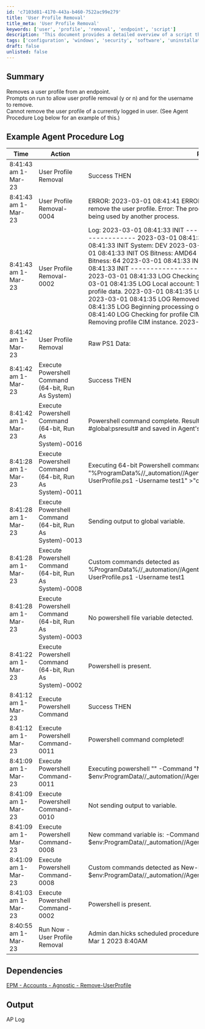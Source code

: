 ```yaml
---
id: 'c7103d81-4170-443a-b460-7522ac99e279'
title: 'User Profile Removal'
title_meta: 'User Profile Removal'
keywords: ['user', 'profile', 'removal', 'endpoint', 'script']
description: 'This document provides a detailed overview of a script that removes a user profile from an endpoint. It includes prompts for user confirmation and the username to remove, along with an example agent procedure log demonstrating the script in action.'
tags: ['configuration', 'windows', 'security', 'software', 'uninstallation']
draft: false
unlisted: false
---
```

## Summary

Removes a user profile from an endpoint.  
Prompts on run to allow user profile removal (y or n) and for the username to remove.  
Cannot remove the user profile of a currently logged in user. (See Agent Procedure Log below for an example of this.)

## Example Agent Procedure Log

| Time                  | Action                                         | Result                                                                                                                                                                                                                                            | User      |
|-----------------------|------------------------------------------------|---------------------------------------------------------------------------------------------------------------------------------------------------------------------------------------------------------------------------------------------------|-----------|
| 8:41:43 am 1-Mar-23   | User Profile Removal                          | Success THEN                                                                                                                                                                                                                                     | dan.hicks |
| 8:41:43 am 1-Mar-23   | User Profile Removal-0004                    | ERROR: 2023-03-01 08:41:41 ERROR An error occurred when attempting to remove the user profile. Error: The process cannot access the file because it is being used by another process.                                                          | dan.hicks |
| 8:41:43 am 1-Mar-23   | User Profile Removal-0002                    | Log: 2023-03-01 08:41:33 INIT ----------------------------------------------- 2023-03-01 08:41:33 INIT Remove-UserProfile 2023-03-01 08:41:33 INIT System: DEV 2023-03-01 08:41:33 INIT User: DEV$ 2023-03-01 08:41:33 INIT OS Bitness: AMD64 2023-03-01 08:41:33 INIT PowerShell Bitness: 64 2023-03-01 08:41:33 INIT PowerShell Version: 5 2023-03-01 08:41:33 INIT ----------------------------------------------- 2023-03-01 08:41:33 LOG Checking if 'DEV//test1' is a local account. 2023-03-01 08:41:35 LOG Local account: True 2023-03-01 08:41:35 LOG Gathering profile data. 2023-03-01 08:41:35 LOG Removing local user account 'test1' 2023-03-01 08:41:35 LOG Removed local user account 'test1' 2023-03-01 08:41:35 LOG Beginning processing of profile 'C://Users//test1'. 2023-03-01 08:41:40 LOG Checking for profile CIM instance. 2023-03-01 08:41:41 LOG Removing profile CIM instance. 2023-03-01 08:41:41 ... | dan.hicks |
| 8:41:42 am 1-Mar-23   | User Profile Removal                          | Raw PS1 Data:                                                                                                                                                                                                                                     | dan.hicks |
| 8:41:42 am 1-Mar-23   | Execute Powershell Command (64-bit, Run As System) | Success THEN                                                                                                                                                                                                                                     | dan.hicks |
| 8:41:42 am 1-Mar-23   | Execute Powershell Command (64-bit, Run As System)-0016 | Powershell command complete. Results returned to global variable #global:psresult# and saved in Agent's Documents tab of server.                                                                                                             | dan.hicks |
| 8:41:28 am 1-Mar-23   | Execute Powershell Command (64-bit, Run As System)-0011 | Executing 64-bit Powershell command as System: "" -command "%ProgramData%//_automation//AgentProcedure//UserProfileRemoval//Remove-UserProfile.ps1 -Username test1" >"c://kworking//psoutputtmp.txt"                                          | dan.hicks |
| 8:41:28 am 1-Mar-23   | Execute Powershell Command (64-bit, Run As System)-0013 | Sending output to global variable.                                                                                                                                                                                                               | dan.hicks |
| 8:41:28 am 1-Mar-23   | Execute Powershell Command (64-bit, Run As System)-0008 | Custom commands detected as %ProgramData%//_automation//AgentProcedure//UserProfileRemoval//Remove-UserProfile.ps1 -Username test1                                                                                                          | dan.hicks |
| 8:41:28 am 1-Mar-23   | Execute Powershell Command (64-bit, Run As System)-0003 | No powershell file variable detected.                                                                                                                                                                                                          | dan.hicks |
| 8:41:22 am 1-Mar-23   | Execute Powershell Command (64-bit, Run As System)-0002 | Powershell is present.                                                                                                                                                                                                                          | dan.hicks |
| 8:41:12 am 1-Mar-23   | Execute Powershell Command                     | Success THEN                                                                                                                                                                                                                                     | dan.hicks |
| 8:41:12 am 1-Mar-23   | Execute Powershell Command-0011                | Powershell command completed!                                                                                                                                                                                                                   | dan.hicks |
| 8:41:09 am 1-Mar-23   | Execute Powershell Command-0011                | Executing powershell "" -Command "New-Item -Type Directory -Path $env:ProgramData//_automation//AgentProcedure -name UserProfileRemoval" ""                                                                                                  | dan.hicks |
| 8:41:09 am 1-Mar-23   | Execute Powershell Command-0010                | Not sending output to variable.                                                                                                                                                                                                                 | dan.hicks |
| 8:41:09 am 1-Mar-23   | Execute Powershell Command-0008                | New command variable is: -Command "New-Item -Type Directory -Path $env:ProgramData//_automation//AgentProcedure -name UserProfileRemoval"                                                                                                     | dan.hicks |
| 8:41:09 am 1-Mar-23   | Execute Powershell Command-0008                | Custom commands detected as New-Item -Type Directory -Path $env:ProgramData//_automation//AgentProcedure -name UserProfileRemoval                                                                                                            | dan.hicks |
| 8:41:03 am 1-Mar-23   | Execute Powershell Command-0002                | Powershell is present.                                                                                                                                                                                                                          | dan.hicks |
| 8:40:55 am 1-Mar-23   | Run Now - User Profile Removal                 | Admin dan.hicks scheduled procedure Run Now - User Profile Removal to run at Mar 1 2023 8:40AM                                                                                                                                               |           |

## Dependencies

[EPM - Accounts - Agnostic - Remove-UserProfile](https://proval.itglue.com/DOC-5078775-8475171)

## Output

AP Log











